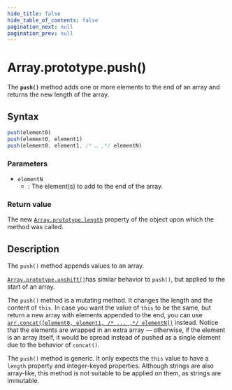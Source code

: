```yaml
---
hide_title: false
hide_table_of_contents: false
pagination_next: null
pagination_prev: null
---
```

# Array.prototype.push()

The **`push()`** method adds one or more elements to the end of
an array and returns the new length of the array.

## Syntax

```js
push(element0)
push(element0, element1)
push(element0, element1, /* … ,*/ elementN)
```

### Parameters

- `elementN`
  - : The element(s) to add to the end of the array.

### Return value

The new [`Array.prototype.length`](./length.md) property of the object upon which the method was called.

## Description

The `push()` method appends values to an array.

[`Array.prototype.unshift()`](./unshift.md)has similar behavior to `push()`, but applied to the start of an array.

The `push()` method is a mutating method. It changes the length and the content of `this`. In case you want the value of `this` to be the same, but return a new array with elements appended to the end, you can use [`arr.concat([element0, element1, /* ... ,*/ elementN])`](./concat.md) instead. Notice that the elements are wrapped in an extra array — otherwise, if the element is an array itself, it would be spread instead of pushed as a single element due to the behavior of `concat()`.

The `push()` method is generic. It only expects the `this` value to have a `length` property and integer-keyed properties. Although strings are also array-like, this method is not suitable to be applied on them, as strings are immutable.
